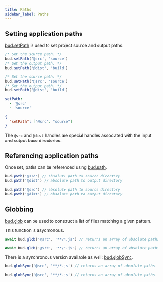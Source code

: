 ```yaml
---
title: Paths
sidebar_label: Paths
---
```



## Setting application paths

[bud.setPath](/reference/bud.setPath) is used to set project source and output paths.

<ConfigExample>

```ts title=bud.config.ts
/* Set the source path. */
bud.setPath('@src', 'source')
/* Set the output path. */
bud.setPath('@dist', 'build')
```

```js title=bud.config.js
/* Set the source path. */
bud.setPath('@src', 'source')
/* Set the output path. */
bud.setPath('@dist', 'build')
```

```yml title=bud.config.yml
setPath:
  - '@src'
  - 'source'
```

```json title=bud.config.json
{
  "setPath": ["@src", "source"]
}
```

</ConfigExample>

The `@src` and `@dist` handles are special handles associated with the input and output base directories.

## Referencing application paths

Once set, paths can be referenced using [bud.path](/reference/bud.path).

<ConfigExample>

```ts title=bud.config.ts
bud.path('@src') // absolute path to source directory
bud.path('@dist') // absolute path to output directory
```

```js title=bud.config.js
bud.path('@src') // absolute path to source directory
bud.path('@dist') // absolute path to output directory
```

</ConfigExample>

## Globbing

[bud.glob](/reference/bud.glob) can be used to construct a list of files matching a given pattern.

This function is asychronous.

<ConfigExample>

```ts title=bud.config.ts
await bud.glob('@src', '**/*.js') // returns an array of absolute paths
```

```js title=bud.config.js
await bud.glob('@src', '**/*.js') // returns an array of absolute paths
```

</ConfigExample>

There is a synchronous version available as well: [bud.globSync](/reference/bud.globSync).

<ConfigExample>

```ts title=bud.config.ts
bud.globSync('@src', '**/*.js') // returns an array of absolute paths
```

```js title=bud.config.js
bud.globSync('@src', '**/*.js') // returns an array of absolute paths
```

</ConfigExample>
